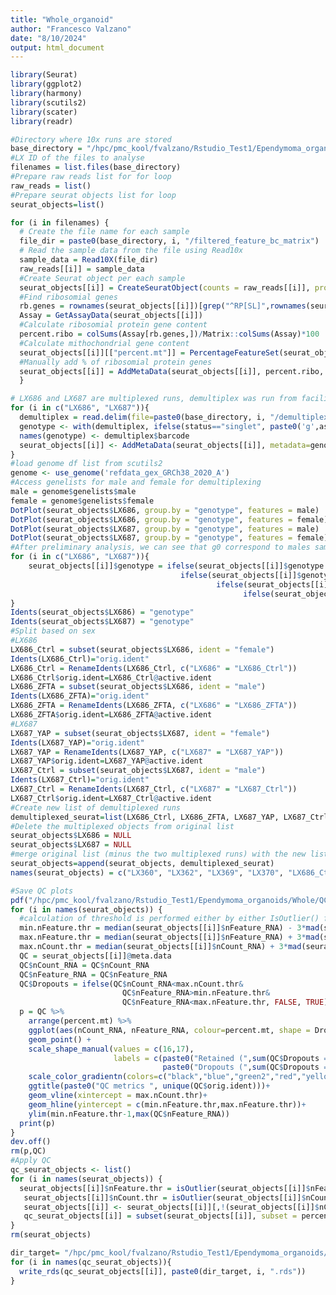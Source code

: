 ```yaml
---
title: "Whole_organoid"
author: "Francesco Valzano"
date: "8/10/2024"
output: html_document
---
```

```r
library(Seurat)
library(ggplot2)
library(harmony)
library(scutils2)
library(scater)
library(readr)
```

```r
#Directory where 10x runs are stored
base_directory = "/hpc/pmc_kool/fvalzano/Rstudio_Test1/Ependymoma_organoids/Whole/10x/" 
#LX ID of the files to analyse
filenames = list.files(base_directory)
#Prepare raw reads list for for loop
raw_reads = list() 
#Prepare seurat objects list for loop
seurat_objects=list() 
```

```r
for (i in filenames) {
  # Create the file name for each sample
  file_dir = paste0(base_directory, i, "/filtered_feature_bc_matrix")
  # Read the sample data from the file using Read10x
  sample_data = Read10X(file_dir)
  raw_reads[[i]] = sample_data
  #Create Seurat object per each sample
  seurat_objects[[i]] = CreateSeuratObject(counts = raw_reads[[i]], project = i, min.cells = 3, min.features = 150)
  #Find ribosomial genes
  rb.genes = rownames(seurat_objects[[i]])[grep("^RP[SL]",rownames(seurat_objects[[i]]))] 
  Assay = GetAssayData(seurat_objects[[i]])
  #Calculate ribosomial protein gene content
  percent.ribo = colSums(Assay[rb.genes,])/Matrix::colSums(Assay)*100 
  #Calculate mithochondrial gene content
  seurat_objects[[i]][["percent.mt"]] = PercentageFeatureSet(seurat_objects[[i]], pattern = "^MT-") 
  #Manually add % of ribosomial protein genes
  seurat_objects[[i]] = AddMetaData(seurat_objects[[i]], percent.ribo, col.name = "percent.ribo") 
  }
```
```r
# LX686 and LX687 are multiplexed runs, demultiplex was run from facility with SoupOrCell, demultiplexing step:
for (i in c("LX686", "LX687")){
  demultiplex = read.delim(file=paste0(base_directory, i, "/demultiplex/k2/clusters.tsv")) 
  genotype <- with(demultiplex, ifelse(status=="singlet", paste0('g',assignment), status)) 
  names(genotype) <- demultiplex$barcode 
  seurat_objects[[i]] <- AddMetaData(seurat_objects[[i]], metadata=genotype, col.name="genotype") 
}
#load genome df list from scutils2
genome <- use_genome('refdata_gex_GRCh38_2020_A')
#Access genelists for male and female for demultiplexing
male = genome$genelists$male
female = genome$genelists$female
DotPlot(seurat_objects$LX686, group.by = "genotype", features = male)
DotPlot(seurat_objects$LX686, group.by = "genotype", features = female)
DotPlot(seurat_objects$LX687, group.by = "genotype", features = male)
DotPlot(seurat_objects$LX687, group.by = "genotype", features = female)
#After preliminary analysis, we can see that g0 correspond to males samples, while g1 correspond to female samples
for (i in c("LX686", "LX687")){
    seurat_objects[[i]]$genotype = ifelse(seurat_objects[[i]]$genotype == "g0", "male",
                                      ifelse(seurat_objects[[i]]$genotype =="g1","female",
                                              ifelse(seurat_objects[[i]]$genotype == "doublet", "doublet",
                                                    ifelse(seurat_objects[[i]]$genotype == "unassigned", "unassigned", ""))))
}
Idents(seurat_objects$LX686) = "genotype"
Idents(seurat_objects$LX687) = "genotype"
#Split based on sex
#LX686
LX686_Ctrl = subset(seurat_objects$LX686, ident = "female")
Idents(LX686_Ctrl)="orig.ident"
LX686_Ctrl = RenameIdents(LX686_Ctrl, c("LX686" = "LX686_Ctrl"))
LX686_Ctrl$orig.ident=LX686_Ctrl@active.ident
LX686_ZFTA = subset(seurat_objects$LX686, ident = "male")
Idents(LX686_ZFTA)="orig.ident"
LX686_ZFTA = RenameIdents(LX686_ZFTA, c("LX686" = "LX686_ZFTA"))
LX686_ZFTA$orig.ident=LX686_ZFTA@active.ident
#LX687
LX687_YAP = subset(seurat_objects$LX687, ident = "female")
Idents(LX687_YAP)="orig.ident"
LX687_YAP = RenameIdents(LX687_YAP, c("LX687" = "LX687_YAP"))
LX687_YAP$orig.ident=LX687_YAP@active.ident
LX687_Ctrl = subset(seurat_objects$LX687, ident = "male")
Idents(LX687_Ctrl)="orig.ident"
LX687_Ctrl = RenameIdents(LX687_Ctrl, c("LX687" = "LX687_Ctrl"))
LX687_Ctrl$orig.ident=LX687_Ctrl@active.ident
#Create new list of demultiplexed runs
demultiplexed_seurat=list(LX686_Ctrl, LX686_ZFTA, LX687_YAP, LX687_Ctrl)
#Delete the multiplexed objects from original list
seurat_objects$LX686 = NULL
seurat_objects$LX687 = NULL
#merge original list (minus the two multiplexed runs) with the new list of demultiplexed seurat objs
seurat_objects=append(seurat_objects, demultiplexed_seurat)
names(seurat_objects) = c("LX360", "LX362", "LX369", "LX370", "LX686_Ctrl","LX686_ZFTA","LX687_YAP","LX687_Ctrl")
```

```r
#Save QC plots
pdf("/hpc/pmc_kool/fvalzano/Rstudio_Test1/Ependymoma_organoids/Whole/QC.pdf", width=5, height=5)
for (i in names(seurat_objects)) {
  #calculation of threshold is performed either by either IsOutlier() function or via expliciting the formula - results are the same
  min.nFeature.thr = median(seurat_objects[[i]]$nFeature_RNA) - 3*mad(seurat_objects[[i]]$nFeature_RNA)
  max.nFeature.thr = median(seurat_objects[[i]]$nFeature_RNA) + 3*mad(seurat_objects[[i]]$nFeature_RNA)
  max.nCount.thr = median(seurat_objects[[i]]$nCount_RNA) + 3*mad(seurat_objects[[i]]$nCount_RNA)
  QC = seurat_objects[[i]]@meta.data
  QC$nCount_RNA = QC$nCount_RNA
  QC$nFeature_RNA = QC$nFeature_RNA
  QC$Dropouts = ifelse(QC$nCount_RNA<max.nCount.thr&
                         QC$nFeature_RNA>min.nFeature.thr&
                         QC$nFeature_RNA<max.nFeature.thr, FALSE, TRUE)
  p = QC %>%
    arrange(percent.mt) %>%
    ggplot(aes(nCount_RNA, nFeature_RNA, colour=percent.mt, shape = Dropouts)) + 
    geom_point() + 
    scale_shape_manual(values = c(16,17), 
                       labels = c(paste0("Retained (",sum(QC$Dropouts == FALSE), " cells)"),
                                  paste0("Dropouts (",sum(QC$Dropouts == TRUE), " cells)"))) +
    scale_color_gradientn(colors=c("black","blue","green2","red","yellow")) +
    ggtitle(paste0("QC metrics ", unique(QC$orig.ident)))+
    geom_vline(xintercept = max.nCount.thr)+
    geom_hline(yintercept = c(min.nFeature.thr,max.nFeature.thr))+
    ylim(min.nFeature.thr-1,max(QC$nFeature_RNA))
  print(p)
}
dev.off()
rm(p,QC)
#Apply QC
qc_seurat_objects <- list()
for (i in names(seurat_objects)) {
  seurat_objects[[i]]$nFeature.thr = isOutlier(seurat_objects[[i]]$nFeature_RNA, nmads=3, type="both", log=FALSE)
   seurat_objects[[i]]$nCount.thr = isOutlier(seurat_objects[[i]]$nCount_RNA, nmads=3, type="higher", log=FALSE)
   seurat_objects[[i]] <- seurat_objects[[i]][,!(seurat_objects[[i]]$nCount.thr |  seurat_objects[[i]]$nFeature.thr)]
   qc_seurat_objects[[i]] = subset(seurat_objects[[i]], subset = percent.mt <5)
}
rm(seurat_objects)
```
```r
dir_target= "/hpc/pmc_kool/fvalzano/Rstudio_Test1/Ependymoma_organoids/Whole/seurat_objs/Post_preprocessing/"
for (i in names(qc_seurat_objects)){
  write_rds(qc_seurat_objects[[i]], paste0(dir_target, i, ".rds"))
}

```